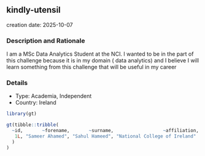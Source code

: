 
## kindly-utensil
creation date: 2025-10-07


### Description and Rationale

I am a MSc Data Analytics Student at the NCI. I wanted to be in the part of this challenge because it is in my domain ( data analytics) and I believe I will learn something from this challenge that will be useful in my career

### Details

* Type: Academia, Independent
* Country: Ireland

```r
library(gt)

gt(tibble::tribble(
  ~id,       ~forename,       ~surname,                  ~affiliation,
   1L, "Sameer Ahamed", "Sahul Hameed", "National College of Ireland"
  )
)
```
